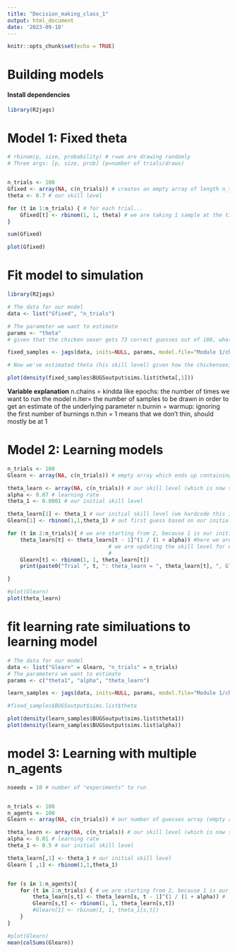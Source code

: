 ```yaml
---
title: "Decision_making_class_1"
output: html_document
date: '2023-09-18'
---
```



```r
knitr::opts_chunk$set(echo = TRUE)
```

# Building models


#### Install dependencies
```r
library(R2jags)
```

# Model 1: Fixed theta
```r
# rbinom(p, size, probability) # r=we are drawing randomly
# Three args: [p, size, prob] (p=number of trials/draws)


n_trials <- 100
Gfixed <- array(NA, c(n_trials)) # creates an empty array of length n_trials (100)
theta <- 0.7 # our skill level

for (t in 1:n_trials) { # for each trial...
    Gfixed[t] <- rbinom(1, 1, theta) # we are taking 1 sample at the time (summing to 100) at .7 probability due to skill level
}

sum(Gfixed)

plot(Gfixed)
```

# Fit model to simulation
```r
library(R2jags)

# The data for our model
data <- list("Gfixed", "n_trials")

# The parameter we want to estimate
params <- "theta"
# given that the chicken sexer gets 73 correct guesses out of 100, what is his skill level?

fixed_samples <- jags(data, inits=NULL, params, model.file="Module 1/chick_jags.txt", n.chains=3, n.iter=5000, n.burnin=1000, n.thin=1)

# Now we've estimated theta (his skill level) given how the chickensexing went over 100 trials

plot(density(fixed_samples$BUGSoutput$sims.list$theta[,1]))
```
**Variable explanation**
n.chains = kindda like epochs: the number of times we want to run the model
n.iter= the number of samples to be drawn in order to get an estimate of the underlying parameter
n.burnin = warmup: ignoring the first number of burnings
n.thin = 1 means that we don't thin, should mostly be at 1

# Model 2: Learning models
```r
n_trials <- 100
Glearn <- array(NA, c(n_trials)) # empty array which ends up containing the chickensexers guesses for each trial

theta_learn <- array(NA, c(n_trials)) # our skill level (which is now subject to change (starting at 0.00001)))
alpha <- 0.07 # learning rate
theta_1 <- 0.0001 # our initial skill level

theta_learn[1] <- theta_1 # our initial skill level (we hardcode this into the first position in the theta_learn array)
Glearn[1] <- rbinom(1,1,theta_1) # out first guess based on our initial skill level,hardcoded into the chickensexer guess array

for (t in 2:n_trials){ # we are starting from 2, because 1 is our initial guess based on the initial level (0.5)
    theta_learn[t] <- theta_learn[t - 1]^(1 / (1 + alpha)) #here we are updating our skill level based on the previous skill level and the learning rate
                                # we are updating the skill level for each t based on the previous t to the power of 1/(1+alpha) (the learning rate).
                                # 
    Glearn[t] <- rbinom(1, 1, theta_learn[t])
    print(paste0("Trial ", t, ": theta_learn = ", theta_learn[t], ", Glearn = ", Glearn[t]))

}

#plot(Glearn)
plot(theta_learn)
```

# fit learning rate similuations to learning model
```r
# The data for our model
data <- list("Glearn" = Glearn, "n_trials" = n_trials)
# The parameters we want to estimate
params <- c("theta1", "alpha", "theta_learn") 

learn_samples <- jags(data, inits=NULL, params, model.file="Module 1/chick_learn_jags.txt", n.chains=3, n.iter=5000, n.burnin=1000, n.thin=1)

#fixed_samples$BUGSoutput$sims.list$theta

plot(density(learn_samples$BUGSoutput$sims.list$theta1))
plot(density(learn_samples$BUGSoutput$sims.list$alpha))
```

# model 3: Learning with multiple n_agents
```r
nseeds = 10 # number of "experiments" to run


n_trials <- 100
n_agents <- 100
Glearn <- array(NA, c(n_trials)) # our number of guesses array (empty as of now)

theta_learn <- array(NA, c(n_trials)) # our skill level (which is now subject to change (starting at 0.5)))
alpha <- 0.01 # learning rate
theta_1 <- 0.5 # our initial skill level

theta_learn[,1] <- theta_1 # our initial skill level
Glearn [ ,1] <- rbinom(1,1,theta_1)


for (s in 1:n_agents){
    for (t in 2:n_trials) { # we are starting from 2, because 1 is our initial level (0.5)
        theta_learn[s,t] <- theta_learn[s, t - 1]^(1 / (1 + alpha)) # 
        Glearn[s,t] <- rbinom(1, 1, theta_learn[s,t])
        #Glearn[1] <- rbinom(1, 1, theta_1[s,t])
    }
}

#plot(Glearn)
mean(colSums(Glearn))
```